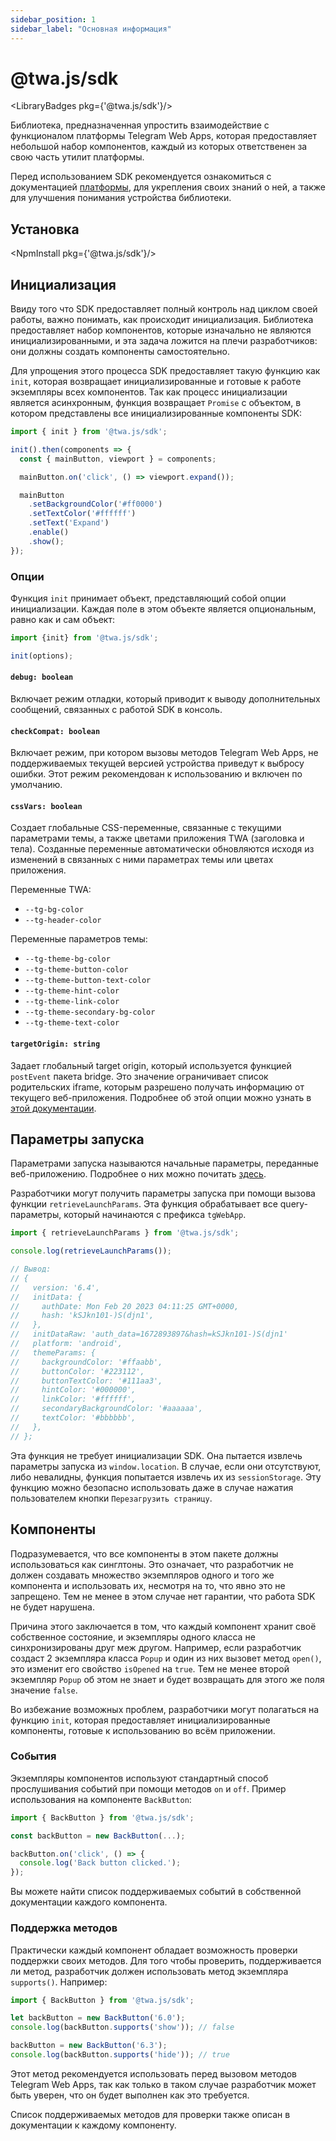 ```yaml
---
sidebar_position: 1
sidebar_label: "Основная информация"
---
```


# @twa.js/sdk

<LibraryBadges pkg={'@twa.js/sdk'}/>

Библиотека, предназначенная упростить взаимодействие с функционалом платформы Telegram Web Apps, которая предоставляет небольшой набор компонентов, каждый из которых ответственен за свою часть утилит платформы.

Перед использованием SDK рекомендуется ознакомиться с документацией [платформы](../../introduction/about-platform.md), для укрепления своих знаний о ней, а также для улучшения понимания устройства библиотеки.

## Установка

<NpmInstall pkg={'@twa.js/sdk'}/>

## Инициализация

Ввиду того что SDK предоставляет полный контроль над циклом своей работы, важно понимать, как происходит инициализация. Библиотека предоставляет набор компонентов, которые изначально не являются инициализированными, и эта задача ложится на плечи разработчиков: они должны создать компоненты самостоятельно.

Для упрощения этого процесса SDK предоставляет такую функцию как `init`, которая возвращает инициализированные и готовые к работе экземпляры всех компонентов. Так как процесс инициализации является асинхронным, функция возвращает `Promise` с объектом, в котором представлены все инициализированные компоненты SDK:

```typescript
import { init } from '@twa.js/sdk';

init().then(components => {
  const { mainButton, viewport } = components;

  mainButton.on('click', () => viewport.expand());

  mainButton
    .setBackgroundColor('#ff0000')
    .setTextColor('#ffffff')
    .setText('Expand')
    .enable()
    .show();
});
```

### Опции

Функция `init` принимает объект, представляющий собой опции инициализации. Каждая поле в этом объекте является опциональным, равно как и сам объект:

```typescript
import {init} from '@twa.js/sdk';

init(options);
```

#### `debug: boolean`

Включает режим отладки, который приводит к выводу дополнительных сообщений, связанных с работой SDK в консоль.

#### `checkCompat: boolean`

Включает режим, при котором вызовы методов Telegram Web Apps, не поддерживаемых текущей версией устройства приведут к выбросу ошибки. Этот режим рекомендован к использованию и включен по умолчанию.

#### `cssVars: boolean`

Создает глобальные CSS-переменные, связанные с текущими параметрами темы, а также цветами приложения TWA (заголовка и тела). Созданные переменные автоматически обновляются исходя из изменений в связанных с ними параметрах темы или цветах приложения.

Переменные TWA:

- `--tg-bg-color`
- `--tg-header-color`

Переменные параметров темы:

- `--tg-theme-bg-color`
- `--tg-theme-button-color`
- `--tg-theme-button-text-color`
- `--tg-theme-hint-color`
- `--tg-theme-link-color`
- `--tg-theme-secondary-bg-color`
- `--tg-theme-text-color`

#### `targetOrigin: string`

Задает глобальный target origin, который используется функцией `postEvent` пакета bridge. Это значение ограничивает список родительских iframe, которым разрешено получать информацию от текущего веб-приложения. Подробнее об этой опции можно узнать в [этой документации](../twa-js-bridge#target-origin).

## Параметры запуска

Параметрами запуска называются начальные параметры, переданные веб-приложению. Подробнее о них можно почитать [здесь](../../launch-params/about).

Разработчики могут получить параметры запуска при помощи вызова функции `retrieveLaunchParams`. Эта функция обрабатывает все query-параметры, который начинаются с префикса `tgWebApp`.

```typescript
import { retrieveLaunchParams } from '@twa.js/sdk';

console.log(retrieveLaunchParams());

// Вывод:
// {
//   version: '6.4',
//   initData: {
//     authDate: Mon Feb 20 2023 04:11:25 GMT+0000,
//     hash: 'kSJkn101-)S(djn1',
//   },
//   initDataRaw: 'auth_data=1672893897&hash=kSJkn101-)S(djn1'
//   platform: 'android',
//   themeParams: {
//     backgroundColor: '#ffaabb',
//     buttonColor: '#223112',
//     buttonTextColor: '#111aa3',
//     hintColor: '#000000',
//     linkColor: '#ffffff',
//     secondaryBackgroundColor: '#aaaaaa',
//     textColor: '#bbbbbb',
//   },
// };
```

Эта функция не требует инициализации SDK. Она пытается извлечь параметры запуска из `window.location`. В случае, если они отсутствуют, либо невалидны, функция попытается извлечь их из `sessionStorage`. Эту функцию можно безопасно использовать даже в случае нажатия пользователем кнопки `Перезагрузить страницу`.

## Компоненты

Подразумевается, что все компоненты в этом пакете должны использоваться как синглтоны. Это означает, что разработчик не должен создавать множество экземпляров одного и того же компонента и использовать их, несмотря на то, что явно это не запрещено. Тем не менее в этом случае нет гарантии, что работа SDK не будет нарушена.

Причина этого заключается в том, что каждый компонент хранит своё собственное состояние, и экземпляры одного класса не синхронизированы друг меж другом. Например, если разработчик создаст 2 экземпляра класса `Popup` и один из них вызовет метод `open()`, это изменит его свойство `isOpened` на `true`. Тем не менее второй экземпляр `Popup` об этом не знает и будет возвращать для этого же поля значение `false`.

Во избежание возможных проблем, разработчики могут полагаться на функцию `init`, которая предоставляет инициализированные компоненты, готовые к использованию во всём приложении.

### События

Экземпляры компонентов используют стандартный способ прослушивания событий при помощи методов `on` и `off`. Пример использования на компоненте `BackButton`:

```typescript
import { BackButton } from '@twa.js/sdk';

const backButton = new BackButton(...);

backButton.on('click', () => {
  console.log('Back button clicked.');
});
```

Вы можете найти список поддерживаемых событий в собственной документации каждого компонента.

### Поддержка методов

Практически каждый компонент обладает возможность проверки поддержки своих методов. Для того чтобы проверить, поддерживается ли метод, разработчик должен использовать метод экземпляра `supports()`. Например:

```typescript
import { BackButton } from '@twa.js/sdk';

let backButton = new BackButton('6.0');
console.log(backButton.supports('show')); // false

backButton = new BackButton('6.3');
console.log(backButton.supports('hide')); // true
```

Этот метод рекомендуется использовать перед вызовом методов Telegram Web Apps, так как только в таком случае разработчик может быть уверен, что он будет выполнен как это требуется.

Список поддерживаемых методов для проверки также описан в документации к каждому компоненту.
